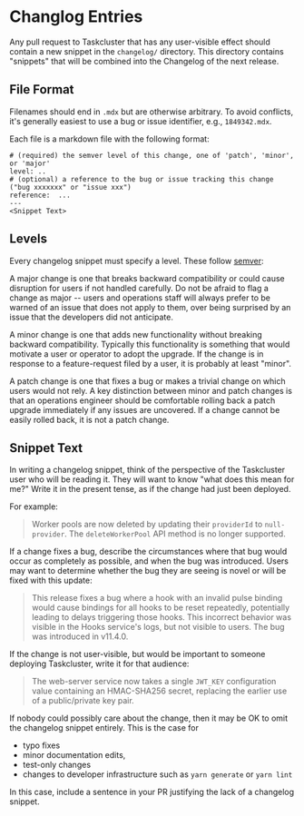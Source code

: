 # Changlog Entries

Any pull request to Taskcluster that has any user-visible effect should contain a new snippet in the `changelog/` directory.
This directory contains "snippets" that will be combined into the Changelog of the next release.

## File Format

Filenames should end in `.mdx` but are otherwise arbitrary.
To avoid conflicts, it's generally easiest to use a bug or issue identifier, e.g., `1849342.mdx`.

Each file is a markdown file with the following format:

```
# (required) the semver level of this change, one of 'patch', 'minor', or 'major'
level: ..
# (optional) a reference to the bug or issue tracking this change ("bug xxxxxxx" or "issue xxx")
reference:  ...
---
<Snippet Text>
```

## Levels

Every changelog snippet must specify a level.
These follow [semver](https://semver.org/):

A major change is one that breaks backward compatibility or could cause disruption for users if not handled carefully.
Do not be afraid to flag a change as major -- users and operations staff will always prefer to be warned of an issue that does not apply to them, over being surprised by an issue that the developers did not anticipate.

A minor change is one that adds new functionality without breaking backward compatibility.
Typically this functionality is something that would motivate a user or operator to adopt the upgrade.
If the change is in response to a feature-request filed by a user, it is probably at least "minor".

A patch change is one that fixes a bug or makes a trivial change on which users would not rely.
A key distinction between minor and patch changes is that an operations engineer should be comfortable rolling back a patch upgrade immediately if any issues are uncovered.
If a change cannot be easily rolled back, it is not a patch change.

## Snippet Text

In writing a changelog snippet, think of the perspective of the Taskcluster user who will be reading it.
They will want to know "what does this mean for me?"
Write it in the present tense, as if the change had just been deployed.

For example:

> Worker pools are now deleted by updating their `providerId` to `null-provider`.
> The `deleteWorkerPool` API method is no longer supported.

If a change fixes a bug, describe the circumstances where that bug would occur as completely as possible, and when the bug was introduced.
Users may want to determine whether the bug they are seeing is novel or will be fixed with this update:

> This release fixes a bug where a hook with an invalid pulse binding would cause bindings for all hooks to be reset repeatedly, potentially leading to delays triggering those hooks.
> This incorrect behavior was visible in the Hooks service's logs, but not visible to users.
> The bug was introduced in v11.4.0.

If the change is not user-visible, but would be important to someone deploying Taskcluster, write it for that audience:

> The web-server service now takes a single `JWT_KEY` configuration value
> containing an HMAC-SHA256 secret, replacing the earlier use of a
> public/private key pair.

If nobody could possibly care about the change, then it may be OK to omit the changelog snippet entirely.
This is the case for

* typo fixes
* minor documentation edits,
* test-only changes
* changes to developer infrastructure such as `yarn generate` or `yarn lint`

In this case, include a sentence in your PR justifying the lack of a changelog snippet.
